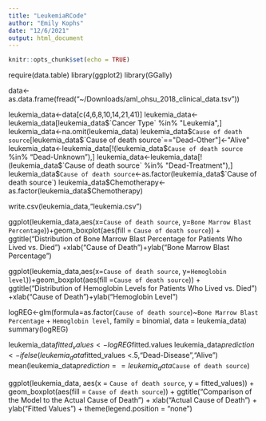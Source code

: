 ```yaml
---
title: "LeukemiaRCode"
author: "Emily Kophs"
date: "12/6/2021"
output: html_document
---
```


```r
knitr::opts_chunk$set(echo = TRUE)
```

require(data.table)
library(ggplot2)
library(GGally)

data<-as.data.frame(fread("~/Downloads/aml_ohsu_2018_clinical_data.tsv"))

leukemia_data<-data[c(4,6,8,10,14,21,41)]
leukemia_data<-leukemia_data[leukemia_data$`Cancer Type` %in% "Leukemia",]
leukemia_data<-na.omit(leukemia_data)
leukemia_data$`Cause of death source`[leukemia_data$`Cause of death source`=="Dead-Other"]<-"Alive"
leukemia_data<-leukemia_data[!(leukemia_data$`Cause of death source` %in% "Dead-Unknown"),]
leukemia_data<-leukemia_data[!(leukemia_data$`Cause of death source` %in% "Dead-Treatment"),]
leukemia_data$`Cause of death source`<-as.factor(leukemia_data$`Cause of death source`)
leukemia_data$Chemotherapy<-as.factor(leukemia_data$Chemotherapy)

write.csv(leukemia_data,"leukemia.csv")


ggplot(leukemia_data,aes(x=`Cause of death source`, y=`Bone Marrow Blast Percentage`))+geom_boxplot(aes(fill = `Cause of death source`)) + ggtitle("Distribution of Bone Marrow Blast Percentage for Patients Who Lived vs. Died") +xlab("Cause of Death")+ylab("Bone Marrow Blast Percentage")

ggplot(leukemia_data,aes(x=`Cause of death source`, y=`Hemoglobin level`))+geom_boxplot(aes(fill =`Cause of death source`)) + ggtitle("Distribution of Hemoglobin Levels for Patients Who Lived vs. Died") +xlab("Cause of Death")+ylab("Hemoglobin Level")

logREG<-glm(formula=as.factor(`Cause of death source`)~`Bone Marrow Blast Percentage` + `Hemoglobin level`, family = binomial, data = leukemia_data)
summary(logREG)

leukemia_data$fitted_values<-logREG$fitted.values
leukemia_data$prediction<-ifelse(leukemia_data$fitted_values <.5,"Dead-Disease","Alive")
mean(leukemia_data$prediction == leukemia_data$`Cause of death source`)

ggplot(leukemia_data, aes(x = `Cause of death source`, y = fitted_values)) + geom_boxplot(aes(fill = `Cause of death source`)) + ggtitle("Comparison of the Model to the Actual Cause of Death") + xlab("Actual Cause of Death") + ylab("Fitted Values") + theme(legend.position = "none")

